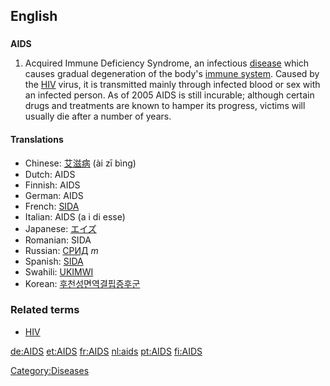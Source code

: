 {{see|aids}}
==English==

==={{acronym}}===
{{wikipedia}}
'''AIDS'''

# Acquired Immune Deficiency Syndrome,  an infectious [[disease]] which causes gradual degeneration of the body's [[immune system]].  Caused by the [[HIV]] virus, it is transmitted mainly through infected blood or sex with an infected person.  As of 2005 AIDS is still incurable; although certain drugs and treatments are known to hamper its progress, victims will usually die after a number of years.

====Translations====
*Chinese: [[艾滋病]] (ài zī bìng)
*Dutch: AIDS
*Finnish: AIDS
*German: AIDS
*French: [[SIDA]] {{m}}
*Italian: AIDS (a i di esse)
*Japanese: [[エイズ]]
*Romanian: SIDA {{f}}
*Russian: [[СРИД]] ''m''
*Spanish: [[SIDA]] {{m}}
*Swahili: [[UKIMWI]]
*Korean: [[후천성면역결핍증후군]]

===Related terms===
*[[HIV]]

[[Category:Diseases]]

[[de:AIDS]]
[[et:AIDS]]
[[fr:AIDS]]
[[nl:aids]]
[[pt:AIDS]]
[[fi:AIDS]]